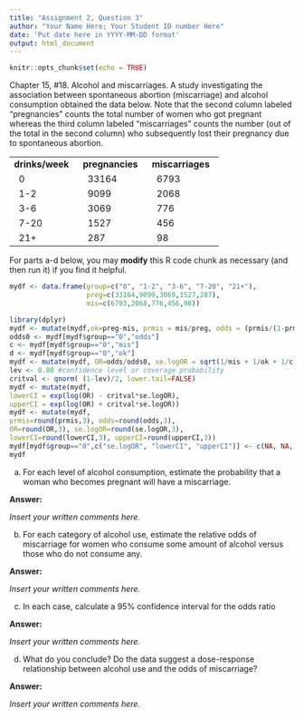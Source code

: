 ```yaml
---
title: "Assignment 2, Question 3"
author: "Your Name Here; Your Student ID number Here"
date: 'Put date here in YYYY-MM-DD format'
output: html_document
---
```


```r
knitr::opts_chunk$set(echo = TRUE)
```

Chapter 15, #18. Alcohol and miscarriages. A study investigating the association between spontaneous abortion (miscarriage) and alcohol consumption obtained the data below. Note that the second column labeled "pregnancies" counts the total number of women who got pregnant whereas the third column labeled "miscarriages" counts the number (out of the total in the second column) who subsequently lost their pregnancy due to spontaneous abortion. 

<table cellpadding="10">
<tr> 
 <td> <b>drinks/week</b> &nbsp; </td>
 <td> <b>pregnancies</b> &nbsp; </td>
 <td> <b>miscarriages</b> &nbsp; </td>
</tr>
<tr> 
 <td> &nbsp; 0 &nbsp; </td>
 <td> &nbsp; 33164 &nbsp; </td>
 <td> &nbsp; 6793 &nbsp; </td>
</tr>
<tr> 
 <td> &nbsp; 1-2 &nbsp; </td>
 <td> &nbsp; 9099 &nbsp; </td>
 <td> &nbsp; 2068 &nbsp; </td>
</tr>
<tr> 
 <td> &nbsp; 3-6 &nbsp; </td>
 <td> &nbsp; 3069 &nbsp; </td>
 <td>  &nbsp; 776 &nbsp; </td>
</tr>
<tr> 
 <td> &nbsp; 7-20 &nbsp; </td>
 <td> &nbsp; 1527 &nbsp; </td>
 <td>  &nbsp; 456 &nbsp; </td>
</tr>
<tr> 
 <td> &nbsp; 21+ &nbsp; </td>
 <td> &nbsp; 287 &nbsp; </td>
 <td> &nbsp; 98 &nbsp; </td>
</tr>
</table>
<p>

For parts a-d below, you may **modify** this R code chunk as necessary (and then run it) if you find it helpful.
```r
mydf <- data.frame(group=c("0", "1-2", "3-6", "7-20", "21+"),
                   preg=c(33164,9099,3069,1527,287),
                   mis=c(6793,2068,776,456,98))

library(dplyr)
mydf <- mutate(mydf,ok=preg-mis, prmis = mis/preg, odds = (prmis/(1-prmis)))
odds0 <- mydf[mydf$group=="0","odds"]
c <- mydf[mydf$group=="0","mis"]
d <- mydf[mydf$group=="0","ok"]
mydf <- mutate(mydf, OR=odds/odds0, se.logOR = sqrt(1/mis + 1/ok + 1/c + 1/d))
lev <- 0.80 #confidence level or coverage probability
critval <- qnorm( (1-lev)/2, lower.tail=FALSE)
mydf <- mutate(mydf, 
lowerCI = exp(log(OR) - critval*se.logOR), 
upperCI = exp(log(OR) + critval*se.logOR))
mydf <- mutate(mydf, 
prmis=round(prmis,3), odds=round(odds,3), 
OR=round(OR,3), se.logOR=round(se.logOR,3),
lowerCI=round(lowerCI,3), upperCI=round(upperCI,3))
mydf[mydf$group=="0",c("se.logOR", "lowerCI", "upperCI")] <- c(NA, NA, NA)
mydf
```

(a) For each level of alcohol consumption, estimate
the probability that a woman who becomes pregnant
will have a miscarriage.

**Answer:**

*Insert your written comments here.*

(b) For each category of alcohol use, estimate the
relative odds of miscarriage 
for women who consume some amount of alcohol versus
those who do not consume any. 

**Answer:**

*Insert your written comments here.*

(c) In each case, calculate a 95\% confidence 
interval for the odds ratio

**Answer:**

*Insert your written comments here.*

(d) What do you conclude? Do the data suggest a dose-response 
relationship between alcohol use and the odds of miscarriage?

**Answer:**

*Insert your written comments here.*

